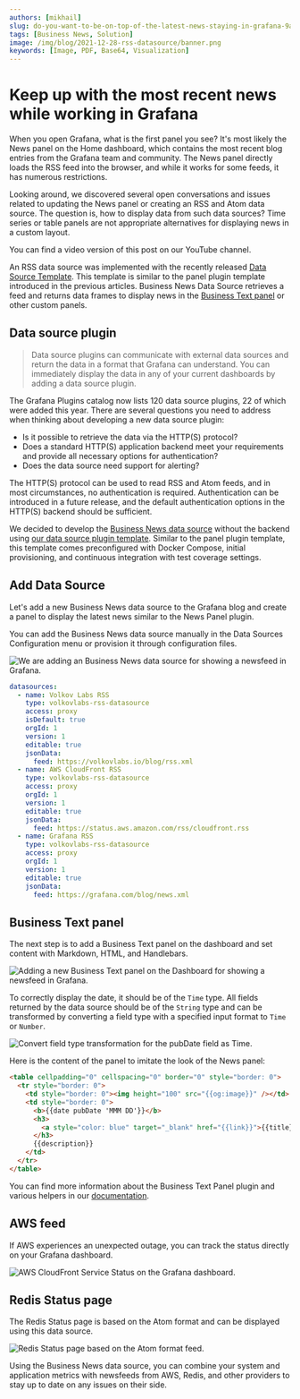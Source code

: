 ```yaml
---
authors: [mikhail]
slug: do-you-want-to-be-on-top-of-the-latest-news-staying-in-grafana-9abb064ed449/
tags: [Business News, Solution]
image: /img/blog/2021-12-28-rss-datasource/banner.png
keywords: [Image, PDF, Base64, Visualization]
---
```



# Keep up with the most recent news while working in Grafana

When you open Grafana, what is the first panel you see? It's most likely the News panel on the Home dashboard, which contains the most recent blog entries from the Grafana team and community. The News panel directly loads the RSS feed into the browser, and while it works for some feeds, it has numerous restrictions.

Looking around, we discovered several open conversations and issues related to updating the News panel or creating an RSS and Atom data source. The question is, how to display data from such data sources? Time series or table panels are not appropriate alternatives for displaying news in a custom layout.

You can find a video version of this post on our YouTube channel.

<Youtube id="RAxqS2hpWkg" title="News feed tutorial for Grafana Dashboard." />

An RSS data source was implemented with the recently released [Data Source Template](https://github.com/volkovlabs/volkovlabs-abc-datasource). This template is similar to the panel plugin template introduced in the previous articles. Business News Data Source retrieves a feed and returns data frames to display news in the [Business Text panel](/plugins/business-text) or other custom panels.

## Data source plugin

> Data source plugins can communicate with external data sources and return the data in a format that Grafana can understand. You can immediately display the data in any of your current dashboards by adding a data source plugin.

The Grafana Plugins catalog now lists 120 data source plugins, 22 of which were added this year. There are several questions you need to address when thinking about developing a new data source plugin:

- Is it possible to retrieve the data via the HTTP(S) protocol?
- Does a standard HTTP(S) application backend meet your requirements and provide all necessary options for authentication?
- Does the data source need support for alerting?

The HTTP(S) protocol can be used to read RSS and Atom feeds, and in most circumstances, no authentication is required. Authentication can be introduced in a future release, and the default authentication options in the HTTP(S) backend should be sufficient.

We decided to develop the [Business News data source](/plugins/business-news/) without the backend using [our data source plugin template](https://github.com/volkovlabs/volkovlabs-abc-datasource). Similar to the panel plugin template, this template comes preconfigured with Docker Compose, initial provisioning, and continuous integration with test coverage settings.

## Add Data Source

Let's add a new Business News data source to the Grafana blog and create a panel to display the latest news similar to the News Panel plugin.

You can add the Business News data source manually in the Data Sources Configuration menu or provision it through configuration files.

<Image
  title="We are adding an Business News data source for showing a newsfeed in Grafana."
  src="/img/blog/2021-12-28-rss-datasource/datasource.png"
/>

```yaml
datasources:
  - name: Volkov Labs RSS
    type: volkovlabs-rss-datasource
    access: proxy
    isDefault: true
    orgId: 1
    version: 1
    editable: true
    jsonData:
      feed: https://volkovlabs.io/blog/rss.xml
  - name: AWS CloudFront RSS
    type: volkovlabs-rss-datasource
    access: proxy
    orgId: 1
    version: 1
    editable: true
    jsonData:
      feed: https://status.aws.amazon.com/rss/cloudfront.rss
  - name: Grafana RSS
    type: volkovlabs-rss-datasource
    access: proxy
    orgId: 1
    version: 1
    editable: true
    jsonData:
      feed: https://grafana.com/blog/news.xml
```

## Business Text panel

The next step is to add a Business Text panel on the dashboard and set content with Markdown, HTML, and Handlebars.

<Image
  title="Adding a new Business Text panel on the Dashboard for showing a newsfeed in Grafana."
  src="/img/blog/2021-12-28-rss-datasource/dashboard.png"
/>

To correctly display the date, it should be of the `Time` type. All fields returned by the data source should be of the `String` type and can be transformed by converting a field type with a specified input format to `Time` or `Number`.

<Image
  title="Convert field type transformation for the pubDate field as Time."
  src="/img/blog/2021-12-28-rss-datasource/transformation.png"
/>

Here is the content of the panel to imitate the look of the News panel:

```html
<table cellpadding="0" cellspacing="0" border="0" style="border: 0">
  <tr style="border: 0">
    <td style="border: 0"><img height="100" src="{{og:image}}" /></td>
    <td style="border: 0">
      <b>{{date pubDate 'MMM DD'}}</b>
      <h3>
        <a style="color: blue" target="_blank" href="{{link}}">{{title}}</a>
      </h3>
      {{description}}
    </td>
  </tr>
</table>
```

You can find more information about the Business Text Panel plugin and various helpers in our [documentation](/plugins/business-text).

## AWS feed

If AWS experiences an unexpected outage, you can track the status directly on your Grafana dashboard.

<Image
  title="AWS CloudFront Service Status on the Grafana dashboard."
  src="/img/blog/2021-12-28-rss-datasource/aws.png"
/>

## Redis Status page

The Redis Status page is based on the Atom format and can be displayed using this data source.

<Image
  title="Redis Status page based on the Atom format feed."
  src="/img/blog/2021-12-28-rss-datasource/redis.png"
/>

Using the Business News data source, you can combine your system and application metrics with newsfeeds from AWS, Redis, and other providers to stay up to date on any issues on their side.

<Feedback />
